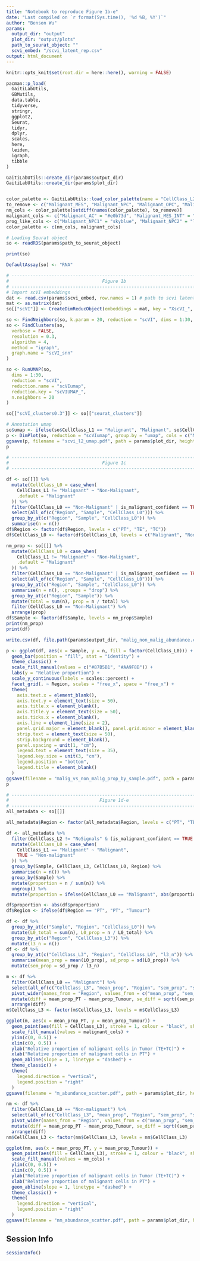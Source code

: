 ```yaml
---
title: "Notebook to reproduce Figure 1b-e"
date: "Last compiled on `r format(Sys.time(), '%d %B, %Y')`"
author: "Benson Wu"
params:
  output_dir: "output"
  plot_dir: "output/plots"
  path_to_seurat_object: ""
  scvi_embed: "/scvi_latent_rep.csv"
output: html_document
---
```



```r
knitr::opts_knit$set(root.dir = here::here(), warning = FALSE)
```


```r
pacman::p_load(
  GaitiLabUtils,
  GBMutils,
  data.table,
  tidyverse,
  stringr,
  ggplot2,
  Seurat,
  tidyr,
  dplyr,
  scales,
  here,
  leiden,
  igraph,
  tibble
)

GaitiLabUtils::create_dir(params$output_dir)
GaitiLabUtils::create_dir(params$plot_dir)


color_palette <- GaitiLabUtils::load_color_palette(name = "CellClass_L2")
to_remove <- c("Malignant_MES", "Malignant_NPC", "Malignant_OPC", "Malignant_AC")
nm_cols <- color_palette[setdiff(names(color_palette), to_remove)]
malignant_cols <- c("Malignant_AC" = "#e0b73d", "Malignant_MES_INT" = "firebrick", "Malignant_MES_HYP" = "tomato", "Malignant_MES_AST" = "salmon", "Malignant_NPC1" = "skyblue", "Malignant_NPC2" = "lightblue", "Malignant_OPC" = "#afd0a6")
prog_like_cols <- c("Malignant_NPC1" = "skyblue", "Malignant_NPC2" = "lightblue", "Malignant_OPC" = "#afd0a6", "Invasive-high OPC/NPC1" = "#2B7095")
color_palette <- c(nm_cols, malignant_cols)
```

```r
# Loading Seurat object
so <- readRDS(params$path_to_seurat_object)

print(so)

DefaultAssay(so) <- "RNA"
```

```r
# ---------------------------------------------------------------------------- #
#                                   Figure 1b                                  #
# ---------------------------------------------------------------------------- #
# Import scVI embeddings
dat <- read.csv(params$scvi_embed, row.names = 1) # path to scvi latent rep
mat <- as.matrix(dat)
so[["scVI"]] <- CreateDimReducObject(embeddings = mat, key = "XscVI_", assay = "RNA")

so <- FindNeighbors(so, k.param = 20, reduction = "scVI", dims = 1:30, graph.name = c("scVI_nn", "scVI_snn"))
so <- FindClusters(so,
  verbose = FALSE,
  resolution = 0.3,
  algorithm = 4,
  method = "igraph",
  graph.name = "scVI_snn"
)

so <- RunUMAP(so,
  dims = 1:30,
  reduction = "scVI",
  reduction.name = "scVIumap",
  reduction.key = "scVIUMAP_",
  n.neighbors = 20
)

so[["scVI_clusters0.3"]] <- so[["seurat_clusters"]]

# Annotation umap
so$umap <- ifelse(so$CellClass_L1 == "Malignant", "Malignant", so$CellClass_L2)
p <- DimPlot(so, reduction = "scVIumap", group.by = "umap", cols = c("Malignant" = "#7BB7AD", nm_cols))
ggsave(p, filename = "scvi_l2_umap.pdf", path = params$plot_dir, height = 7, width = 9)
p
```


```r
# ---------------------------------------------------------------------------- #
#                                   Figure 1c                                  #
# ---------------------------------------------------------------------------- #

df <- so[[]] %>%
  mutate(CellClass_L0 = case_when(
    CellClass_L1 != "Malignant" ~ "Non-Malignant",
    .default = "Malignant"
  )) %>%
  filter(CellClass_L0 == "Non-Malignant" | is_malignant_confident == TRUE) %>%
  select(all_of(c("Region", "Sample", "CellClass_L0"))) %>%
  group_by_at(c("Region", "Sample", "CellClass_L0")) %>%
  summarise(n = n())
df$Region <- factor(df$Region, levels = c("PT", "TE", "TC"))
df$CellClass_L0 <- factor(df$CellClass_L0, levels = c("Malignant", "Non-Malignant"))

nm_prop <- so[[]] %>%
  mutate(CellClass_L0 = case_when(
    CellClass_L1 != "Malignant" ~ "Non-Malignant",
    .default = "Malignant"
  )) %>%
  filter(CellClass_L0 == "Non-Malignant" | is_malignant_confident == TRUE) %>%
  select(all_of(c("Region", "Sample", "CellClass_L0"))) %>%
  group_by_at(c("Region", "Sample", "CellClass_L0")) %>%
  summarise(n = n(), .groups = "drop") %>%
  group_by_at(c("Region", "Sample")) %>%
  mutate(total = sum(n), prop = n / total) %>%
  filter(CellClass_L0 == "Non-Malignant") %>%
  arrange(prop)
df$Sample <- factor(df$Sample, levels = nm_prop$Sample)
print(nm_prop)
print(df)

write.csv(df, file.path(params$output_dir, "malig_non_malig_abundance.csv"))

p <- ggplot(df, aes(x = Sample, y = n, fill = factor(CellClass_L0))) +
  geom_bar(position = "fill", stat = "identity") +
  theme_classic() +
  scale_fill_manual(values = c("#87B5B1", "#AA9F8B")) +
  labs(y = "Relative proportion") +
  scale_y_continuous(labels = scales::percent) +
  facet_grid(. ~ Region, scales = "free_x", space = "free_x") +
  theme(
    axis.text.x = element_blank(),
    axis.text.y = element_text(size = 50),
    axis.title.x = element_blank(),
    axis.title.y = element_text(size = 50),
    axis.ticks.x = element_blank(),
    axis.line = element_line(size = 2),
    panel.grid.major = element_blank(), panel.grid.minor = element_blank(),
    strip.text = element_text(size = 50),
    strip.background = element_blank(),
    panel.spacing = unit(1, "cm"),
    legend.text = element_text(size = 35),
    legend.key.size = unit(3, "cm"),
    legend.position = "bottom",
    legend.title = element_blank()
  )
ggsave(filename = "malig_vs_non_malig_prop_by_sample.pdf", path = params$plot_dir, height = 25, width = 25)
p
```

```r
# ---------------------------------------------------------------------------- #
#                                  Figure 1d-e                                 #
# ---------------------------------------------------------------------------- #
all_metadata <- so[[]]

all_metadata$Region <- factor(all_metadata$Region, levels = c("PT", "TE", "TC"))

df <- all_metadata %>%
  filter(CellClass_L2 != "NoSignals" & (is_malignant_confident == TRUE | CellClass_L1 != "Malignant")) %>%
  mutate(CellClass_L0 = case_when(
    CellClass_L1 == "Malignant" ~ "Malignant",
    TRUE ~ "Non-malignant"
  )) %>%
  group_by(Sample, CellClass_L3, CellClass_L0, Region) %>%
  summarise(n = n()) %>%
  group_by(Sample) %>%
  mutate(proportion = n / sum(n)) %>%
  ungroup() %>%
  mutate(proportion = ifelse(CellClass_L0 == "Malignant", abs(proportion), -abs(proportion)))

df$proportion <- abs(df$proportion)
df$Region <- ifelse(df$Region == "PT", "PT", "Tumour")

df <- df %>%
  group_by_at(c("Sample", "Region", "CellClass_L0")) %>%
  mutate(L0_total = sum(n), L0_prop = n / L0_total) %>%
  group_by_at(c("Region", "CellClass_L3")) %>%
  mutate(l3_n = n())
df <- df %>%
  group_by_at(c("CellClass_L3", "Region", "CellClass_L0", "l3_n")) %>%
  summarise(mean_prop = mean(L0_prop), sd_prop = sd(L0_prop)) %>%
  mutate(sem_prop = sd_prop / l3_n)

m <- df %>%
  filter(CellClass_L0 == "Malignant") %>%
  select(all_of(c("CellClass_L3", "mean_prop", "Region", "sem_prop", "sd_prop", "l3_n"))) %>%
  pivot_wider(names_from = "Region", values_from = c("mean_prop", "sem_prop", "sd_prop", "l3_n")) %>%
  mutate(diff = mean_prop_PT - mean_prop_Tumour, se_diff = sqrt((sem_prop_PT^2 / l3_n_PT) + (sem_prop_Tumour^2 / l3_n_Tumour))) %>%
  arrange(diff)
m$CellClass_L3 <- factor(m$CellClass_L3, levels = m$CellClass_L3)

ggplot(m, aes(x = mean_prop_PT, y = mean_prop_Tumour)) +
  geom_point(aes(fill = CellClass_L3), stroke = 1, colour = "black", shape = 21, size = 5) +
  scale_fill_manual(values = malignant_cols) +
  ylim(c(0, 0.5)) +
  xlim(c(0, 0.5)) +
  ylab("Relative proportion of malignant cells in Tumor (TE+TC)") +
  xlab("Relative proportion of malignant cells in PT") +
  geom_abline(slope = 1, linetype = "dashed") +
  theme_classic() +
  theme(
    legend.direction = "vertical",
    legend.position = "right"
  )
ggsave(filename = "m_abundance_scatter.pdf", path = params$plot_dir, height = 6, width = 8)
```

```r
nm <- df %>%
  filter(CellClass_L0 == "Non-malignant") %>%
  select(all_of(c("CellClass_L3", "mean_prop", "Region", "sem_prop", "sd_prop", "l3_n"))) %>%
  pivot_wider(names_from = "Region", values_from = c("mean_prop", "sem_prop", "sd_prop", "l3_n")) %>%
  mutate(diff = mean_prop_PT - mean_prop_Tumour, se_diff = sqrt((sem_prop_PT^2 / l3_n_PT) + (sem_prop_Tumour^2 / l3_n_Tumour))) %>%
  arrange(diff)
nm$CellClass_L3 <- factor(nm$CellClass_L3, levels = nm$CellClass_L3)

ggplot(nm, aes(x = mean_prop_PT, y = mean_prop_Tumour)) +
  geom_point(aes(fill = CellClass_L3), stroke = 1, colour = "black", shape = 21, size = 5) +
  scale_fill_manual(values = nm_cols) +
  ylim(c(0, 0.5)) +
  xlim(c(0, 0.5)) +
  ylab("Relative proportion of malignant cells in Tumor (TE+TC)") +
  xlab("Relative proportion of malignant cells in PT") +
  geom_abline(slope = 1, linetype = "dashed") +
  theme_classic() +
  theme(
    legend.direction = "vertical",
    legend.position = "right"
  )
ggsave(filename = "nm_abundance_scatter.pdf", path = params$plot_dir, height = 6, width = 8)
```

## Session Info
```r
sessionInfo()
```
